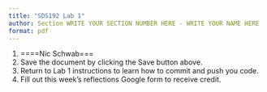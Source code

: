 ```yaml
---
title: "SDS192 Lab 1"
author: Section WRITE YOUR SECTION NUMBER HERE - WRITE YOUR NAME HERE
format: pdf 
---
```


1. ====Nic Schwab===
2. Save the document by clicking the Save button above. 
3. Return to Lab 1 instructions to learn how to commit and push you code.
4. Fill out this week's reflections Google form to receive credit.